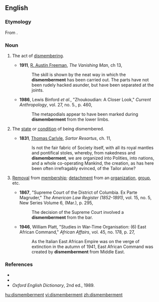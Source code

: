 ==English==

===Etymology===
From {{suffix|dismember|ment}}.

===Noun===
{{en-noun}}

# {{countable}} The act of [[dismember]]ing.
#*'''1911''', [[w:R._Austin_Freeman|R. Austin Freeman]], ''The Vanishing Man'', ch 13,
#*:The skill is shown by the neat way in which the '''dismemberment''' has been carried out. The parts have not been rudely hacked asunder, but have been separated at the joints.
#*'''1986''', Lewis Binford ''et al.'', "Zhoukoudian: A Closer Look," ''Current Anthropology'', vol. 27, no. 5., p. 460,
#*:The metapodials appear to have been marked during '''dismemberment''' from the lower limbs.
# {{uncountable}} The [[state]] or [[condition]] of being dismembered.
#*'''1831''', [[w:Thomas_Carlyle|Thomas Carlyle]], ''Sartor Resartus'', ch. 11,
#*:Is not the fair fabric of Society itself, with all its royal mantles and pontifical stoles, whereby, from nakedness and '''dismemberment''', we are organized into Polities, into nations, and a whole co-operating Mankind, the creation, as has here been often irrefragably evinced, of the Tailor alone?
# {{countable}} [[removal|Removal]] from [[membership]]; [[detachment]] from an [[organization]], [[group]], etc.
#*'''1867''', "Supreme Court of the District of Columbia. Ex Parte Magruder," ''The American Law Register (1852-1891)'', vol. 15, no. 5, New Series Volume 6, (Mar.), p. 295,
#*:The decision of the Supreme Court involved a '''dismemberment''' from the bar.
#*'''1946''', William Platt, "Studies in War-Time Organisation: (6) East African Command," ''African Affairs'', vol. 45, no. 178, p. 27,
#*:As the Italian East African Empire was on the verge of extinction in the autumn of 1941, East African Command was created by '''dismemberment''' from Middle East.

===References===
*{{R:Webster 1913}}
*{{R:Dictionary.com}}
*''Oxford English Dictionary'', 2nd ed., 1989.

[[hu:dismemberment]]
[[vi:dismemberment]]
[[zh:dismemberment]]